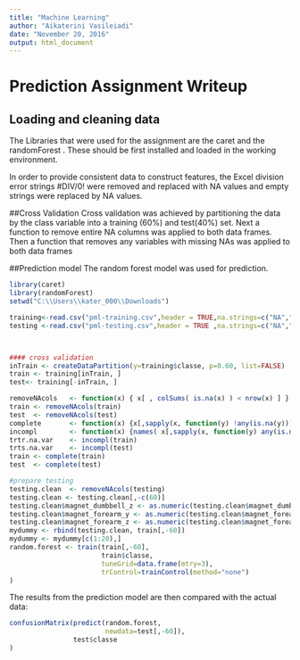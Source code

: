 ---
title: "Machine Learning"
author: "Aikaterini Vasileiadi"
date: "November 20, 2016"
output: html_document
---

#  Prediction Assignment Writeup
## Loading and cleaning data
The Libraries that were used for the assignment are the caret and the randomForest . These should be first installed and loaded in the working environment.

In order to provide consistent data to construct features, the Excel division error strings #DIV/0! were removed and replaced with NA values and empty strings were replaced by NA values.

##Cross Validation
Cross validation was achieved by partitioning the data by the class variable into a training (60%) and test(40%) set.
Next a function to remove entire NA columns was applied to both data frames. Then a function that removes any variables with missing NAs was applied to both data frames

##Prediction model
The random forest model was used for prediction.




```{r}
library(caret)
library(randomForest)
setwd("C:\\Users\\kater_000\\Downloads")

training<-read.csv("pml-training.csv",header = TRUE,na.strings=c("NA","#DIV/0!",""))#, stringsAsFactors = F )
testing <-read.csv("pml-testing.csv",header = TRUE ,na.strings=c("NA","#DIV/0!",""))#, stringsAsFactors = F)



#### cross validation
inTrain <- createDataPartition(y=training$classe, p=0.60, list=FALSE)
train <- training[inTrain, ] 
test<- training[-inTrain, ]

removeNAcols   <- function(x) { x[ , colSums( is.na(x) ) < nrow(x) ] }
train <- removeNAcols(train)
test  <- removeNAcols(test)
complete       <- function(x) {x[,sapply(x, function(y) !any(is.na(y)))] }
incompl        <- function(x) {names( x[,sapply(x, function(y) any(is.na(y)))] ) }
trtr.na.var    <- incompl(train)
trts.na.var    <- incompl(test)
train <- complete(train)
test  <- complete(test)

#prepare testing
testing.clean  <- removeNAcols(testing)
testing.clean <- testing.clean[,-c(60)]
testing.clean$magnet_dumbbell_z <- as.numeric(testing.clean$magnet_dumbbell_z)
testing.clean$magnet_forearm_y <- as.numeric(testing.clean$magnet_forearm_y)
testing.clean$magnet_forearm_z <- as.numeric(testing.clean$magnet_forearm_z)
mydummy <- rbind(testing.clean, train[,-60])
mydummy <- mydummy[c(1:20),]
random.forest <- train(train[,-60],
                       train$classe,
                       tuneGrid=data.frame(mtry=3),
                       trControl=trainControl(method="none")
)
```
The results from the prediction model are then compared with the actual data:
```{r}
confusionMatrix(predict(random.forest,
                        newdata=test[,-60]),
                test$classe
)

```



```{r, echo=FALSE}

```


